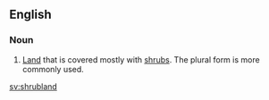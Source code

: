 ==English==
===Noun===
{{en-noun|sg=[[shrub]][[land]]}}

# [[land|Land]] that is covered mostly with [[shrub]]s. The plural form is more commonly used.

[[sv:shrubland]]